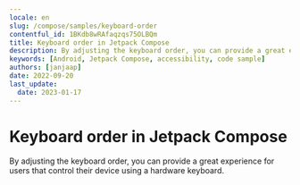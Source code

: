 ```yaml
---
locale: en
slug: /compose/samples/keyboard-order
contentful_id: 1BKdb8wRAfaqzqs75OLBQm
title: Keyboard order in Jetpack Compose
description: By adjusting the keyboard order, you can provide a great experience for users that control their device using a hardware keyboard.
keywords: [Android, Jetpack Compose, accessibility, code sample]
authors: [janjaap]
date: 2022-09-20
last_update:
  date: 2023-01-17
---
```


# Keyboard order in Jetpack Compose

By adjusting the keyboard order, you can provide a great experience for users that control their device using a hardware keyboard.

<CodeSample id="keyboard-order" platform="compose" locale="en"/>

